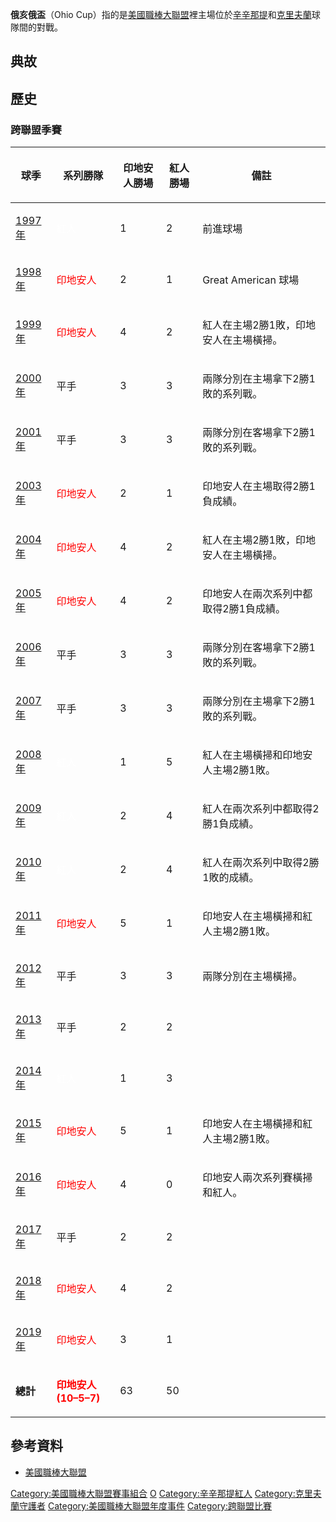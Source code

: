 '''俄亥俄盃'''（Ohio Cup）指的是[[美國職棒大聯盟|美國職棒大聯盟]]裡主場位於[[辛辛那提|辛辛那提]]和[[克里夫蘭|克里夫蘭]]球隊間的對戰。

==典故==

==歷史==

===跨聯盟季賽===

{| class="wikitable" style="text-align: center;"
|-
! 球季
! 系列勝隊
! 印地安人勝場
! 紅人勝場
! 備註
|-
| [[1997年美國職棒大聯盟球季|1997年]]
| bgcolor=c6011f|<font color=white>紅人</font>
| 1
| 2
| 前進球場
|-
| [[1998年美國職棒大聯盟球季|1998年]]
| bgcolor=003366|<font color=Red>印地安人</font>
| 2
| 1
| Great American 球場
|-
| [[1999年美國職棒大聯盟球季|1999年]]
| bgcolor=003366|<font color=Red>印地安人</font>
| 4
| 2
| 紅人在主場2勝1敗，印地安人在主場橫掃。
|-
| [[2000年美國職棒大聯盟球季|2000年]]
| bgcolor="CCCCCC" | 平手
| 3
| 3
| 兩隊分別在主場拿下2勝1敗的系列戰。
|-
| [[2001年美國職棒大聯盟球季|2001年]]
| bgcolor="CCCCCC" | 平手
| 3
| 3
| 兩隊分別在客場拿下2勝1敗的系列戰。
|-
| [[2003年美國職棒大聯盟球季|2003年]]
| bgcolor=003366|<font color=Red>印地安人</font>
| 2
| 1
| 印地安人在主場取得2勝1負成績。
|-
| [[2004年美國職棒大聯盟球季|2004年]]
| bgcolor=003366|<font color=Red>印地安人</font>
| 4
| 2
| 紅人在主場2勝1敗，印地安人在主場橫掃。
|-
| [[2005年美國職棒大聯盟球季|2005年]]
| bgcolor=003366|<font color=Red>印地安人</font>
| 4
| 2
| 印地安人在兩次系列中都取得2勝1負成績。
|-
| [[2006年美國職棒大聯盟球季|2006年]]
| bgcolor="CCCCCC" | 平手
| 3
| 3
| 兩隊分別在客場拿下2勝1敗的系列戰。
|-
| [[2007年美國職棒大聯盟球季|2007年]]
| bgcolor="CCCCCC" | 平手
| 3
| 3
| 兩隊分別在主場拿下2勝1敗的系列戰。
|-
| [[2008年美國職棒大聯盟球季|2008年]]
| bgcolor=c6011f|<font color=white>紅人</font>
| 1
| 5
| 紅人在主場橫掃和印地安人主場2勝1敗。
|-
| [[2009年美國職棒大聯盟球季|2009年]]
| bgcolor=c6011f|<font color=white>紅人</font>
| 2
| 4
| 紅人在兩次系列中都取得2勝1負成績。
|-
| [[2010年美國職棒大聯盟球季|2010年]]
| bgcolor=c6011f|<font color=white>紅人</font>
| 2
| 4
| 紅人在兩次系列中取得2勝1敗的成績。
|-
| [[2011年美國職棒大聯盟球季|2011年]]
| bgcolor=003366|<font color=Red>印地安人</font>
| 5
| 1
| 印地安人在主場橫掃和紅人主場2勝1敗。
|-
| [[2012年美國職棒大聯盟球季|2012年]]
| bgcolor="CCCCCC" | 平手
| 3
| 3
| 兩隊分別在主場橫掃。
|-
| [[2013年美國職棒大聯盟球季|2013年]]
| bgcolor="CCCCCC" | 平手
| 2
| 2
| 
|-
| [[2014年美國職棒大聯盟球季|2014年]]
| bgcolor=c6011f|<font color=white>紅人</font>
| 1
| 3
| 
|-
| [[2015年美國職棒大聯盟球季|2015年]]
| bgcolor=003366|<font color=Red>印地安人</font>
| 5
| 1
| 印地安人在主場橫掃和紅人主場2勝1敗。
|-
| [[2016年美國職棒大聯盟球季|2016年]]
| bgcolor=003366|<font color=Red>印地安人</font>
| 4
| 0
| 印地安人兩次系列賽橫掃和紅人。
|-
| [[2017年美國職棒大聯盟球季|2017年]]
| bgcolor="CCCCCC" | 平手
| 2
| 2
| 
|-
| [[2018年美國職棒大聯盟球季|2018年]]
| bgcolor=003366|<font color=Red>印地安人</font>
| 4
| 2
| 
|-
| [[2019年美國職棒大聯盟球季|2019年]]
| bgcolor=003366|<font color=Red>印地安人</font>
| 3
| 1
| 
|-
| '''總計'''
|bgcolor=003366|<font color=Red>'''印地安人 (10–5–7)'''</font>
|63
|50
|
|}

==參考資料==
*[[美國職棒大聯盟|美國職棒大聯盟]]
[[Category:美國職棒大聯盟賽事組合|Category:美國職棒大聯盟賽事組合]]
[[Category:美國職棒獎項|O]]
[[Category:辛辛那提紅人|Category:辛辛那提紅人]]
[[Category:克里夫蘭守護者|Category:克里夫蘭守護者]]
[[Category:美國職棒大聯盟年度事件|Category:美國職棒大聯盟年度事件]]
[[Category:跨聯盟比賽|Category:跨聯盟比賽]]